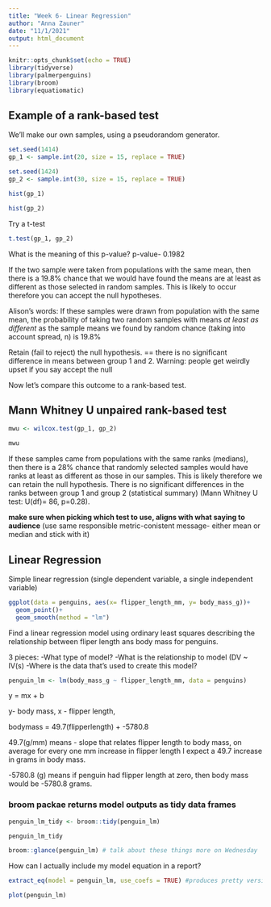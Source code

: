 ```yaml
---
title: "Week 6- Linear Regression"
author: "Anna Zauner"
date: "11/1/2021"
output: html_document
---
```


```r
knitr::opts_chunk$set(echo = TRUE)
library(tidyverse)
library(palmerpenguins)
library(broom)
library(equatiomatic)

```

## Example of a rank-based test

We'll make our own samples, using a pseudorandom generator.

```r
set.seed(1414)
gp_1 <- sample.int(20, size = 15, replace = TRUE)

set.seed(1424)
gp_2 <- sample.int(30, size = 15, replace = TRUE)

```

```r
hist(gp_1)

hist(gp_2)

```
Try a t-test

```r
t.test(gp_1, gp_2)
```

What is the meaning of this p-value? p-value- 0.1982

If the two sample were taken from populations with the same mean, then there is a 19.8% chance that we would have found the means are at least as different as those selected in random samples. This is likely to occur therefore you can accept the null hypotheses. 

Alison's words: If these samples were drawn from population with the same mean, the probability of taking two random samples with means *at least as different* as the sample means we found by random chance (taking into account spread, n) is 19.8%

Retain (fail to reject) the null hypothesis. == there is no significant difference in means between group 1 and 2. Warning: people get weirdly upset if you say accept the null

Now let's compare this outcome to a rank-based test.

## Mann Whitney U unpaired rank-based test

```r
mwu <- wilcox.test(gp_1, gp_2)

mwu

```


If these samples came from populations with the same ranks (medians), then there is a 28% chance that randomly selected samples would have ranks at least as different as those in our samples. This is likely therefore we can retain the null hypothesis. There is no significant differences in the ranks between group 1 and group 2 (statistical summary) (Mann Whitney U test: U(df)= 86, p=0.28).

**make sure when picking which test to use, aligns with what saying to audience** (use same responsible metric-conistent message- either mean or median and stick with it)

## Linear Regression

Simple linear regression (single dependent variable, a single independent variable)

```r
ggplot(data = penguins, aes(x= flipper_length_mm, y= body_mass_g))+
  geom_point()+
  geom_smooth(method = "lm")
```



Find a linear regression model using ordinary least squares describing the relationship between fliper length ans body mass for penguins.

3 pieces:
-What type of model?
-What is the relationship to model (DV ~ IV(s)
-Where is the data that's used to create this model?

```r
penguin_lm <- lm(body_mass_g ~ flipper_length_mm, data = penguins)

```

y = mx + b

y- body mass, x - flipper length, 

bodymass = 49.7(flipperlength) + -5780.8

49.7(g/mm) means - slope that relates flipper length to body mass, on average for every one mm increase in flipper length I expect a 49.7 increase in grams in body mass. 

-5780.8 (g) means if penguin had flipper length at zero, then body mass would be -5780.8 grams.


### broom packae returns model outputs as tidy data frames

```r
penguin_lm_tidy <- broom::tidy(penguin_lm)

penguin_lm_tidy

broom::glance(penguin_lm) # talk about these things more on Wednesday

```

How can I actually include my model equation in a report?

```r
extract_eq(model = penguin_lm, use_coefs = TRUE) #produces pretty version of equation
```

```r
plot(penguin_lm)
```

